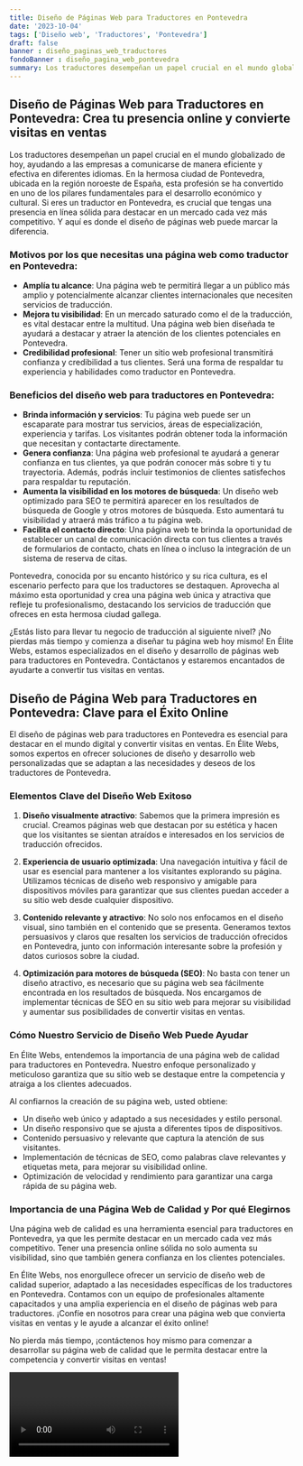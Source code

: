 ```yaml
---
title: Diseño de Páginas Web para Traductores en Pontevedra
date: '2023-10-04'
tags: ['Diseño web', 'Traductores', 'Pontevedra']
draft: false
banner : diseño_paginas_web_traductores
fondoBanner : diseño_pagina_web_pontevedra
summary: Los traductores desempeñan un papel crucial en el mundo globalizado de hoy, ayudando a las empresas a comunicarse de manera eficiente y efectiva en diferentes idiomas. En la hermosa ciudad de Pontevedra, ubicada en la región noroeste de España, esta profesión se ha convertido en uno de los pilares fundamentales para el desarrollo económico y cultural. Si eres un traductor en Pontevedra, es crucial que tengas una presencia en línea sólida para destacar en un mercado cada vez más competitivo. Y aquí es donde el diseño de páginas web puede marcar la diferencia.
---
```


## Diseño de Páginas Web para Traductores en Pontevedra: Crea tu presencia online y convierte visitas en ventas

Los traductores desempeñan un papel crucial en el mundo globalizado de hoy, ayudando a las empresas a comunicarse de manera eficiente y efectiva en diferentes idiomas. En la hermosa ciudad de Pontevedra, ubicada en la región noroeste de España, esta profesión se ha convertido en uno de los pilares fundamentales para el desarrollo económico y cultural. Si eres un traductor en Pontevedra, es crucial que tengas una presencia en línea sólida para destacar en un mercado cada vez más competitivo. Y aquí es donde el diseño de páginas web puede marcar la diferencia.

### Motivos por los que necesitas una página web como traductor en Pontevedra:

- **Amplía tu alcance**: Una página web te permitirá llegar a un público más amplio y potencialmente alcanzar clientes internacionales que necesiten servicios de traducción.
- **Mejora tu visibilidad**: En un mercado saturado como el de la traducción, es vital destacar entre la multitud. Una página web bien diseñada te ayudará a destacar y atraer la atención de los clientes potenciales en Pontevedra.
- **Credibilidad profesional**: Tener un sitio web profesional transmitirá confianza y credibilidad a tus clientes. Será una forma de respaldar tu experiencia y habilidades como traductor en Pontevedra.

### Beneficios del diseño web para traductores en Pontevedra:

- **Brinda información y servicios**: Tu página web puede ser un escaparate para mostrar tus servicios, áreas de especialización, experiencia y tarifas. Los visitantes podrán obtener toda la información que necesitan y contactarte directamente.
- **Genera confianza**: Una página web profesional te ayudará a generar confianza en tus clientes, ya que podrán conocer más sobre ti y tu trayectoria. Además, podrás incluir testimonios de clientes satisfechos para respaldar tu reputación.
- **Aumenta la visibilidad en los motores de búsqueda**: Un diseño web optimizado para SEO te permitirá aparecer en los resultados de búsqueda de Google y otros motores de búsqueda. Esto aumentará tu visibilidad y atraerá más tráfico a tu página web.
- **Facilita el contacto directo**: Una página web te brinda la oportunidad de establecer un canal de comunicación directa con tus clientes a través de formularios de contacto, chats en línea o incluso la integración de un sistema de reserva de citas.

Pontevedra, conocida por su encanto histórico y su rica cultura, es el escenario perfecto para que los traductores se destaquen. Aprovecha al máximo esta oportunidad y crea una página web única y atractiva que refleje tu profesionalismo, destacando los servicios de traducción que ofreces en esta hermosa ciudad gallega.

¿Estás listo para llevar tu negocio de traducción al siguiente nivel? ¡No pierdas más tiempo y comienza a diseñar tu página web hoy mismo! En Élite Webs, estamos especializados en el diseño y desarrollo de páginas web para traductores en Pontevedra. Contáctanos y estaremos encantados de ayudarte a convertir tus visitas en ventas.

<GifSeo />

<Cta />

## Diseño de Página Web para Traductores en Pontevedra: Clave para el Éxito Online

El diseño de páginas web para traductores en Pontevedra es esencial para destacar en el mundo digital y convertir visitas en ventas. En Élite Webs, somos expertos en ofrecer soluciones de diseño y desarrollo web personalizadas que se adaptan a las necesidades y deseos de los traductores de Pontevedra.

### Elementos Clave del Diseño Web Exitoso

1. **Diseño visualmente atractivo**: Sabemos que la primera impresión es crucial. Creamos páginas web que destacan por su estética y hacen que los visitantes se sientan atraídos e interesados en los servicios de traducción ofrecidos.

2. **Experiencia de usuario optimizada**: Una navegación intuitiva y fácil de usar es esencial para mantener a los visitantes explorando su página. Utilizamos técnicas de diseño web responsivo y amigable para dispositivos móviles para garantizar que sus clientes puedan acceder a su sitio web desde cualquier dispositivo.

3. **Contenido relevante y atractivo**: No solo nos enfocamos en el diseño visual, sino también en el contenido que se presenta. Generamos textos persuasivos y claros que resalten los servicios de traducción ofrecidos en Pontevedra, junto con información interesante sobre la profesión y datos curiosos sobre la ciudad.

4. **Optimización para motores de búsqueda (SEO)**: No basta con tener un diseño atractivo, es necesario que su página web sea fácilmente encontrada en los resultados de búsqueda. Nos encargamos de implementar técnicas de SEO en su sitio web para mejorar su visibilidad y aumentar sus posibilidades de convertir visitas en ventas.

### Cómo Nuestro Servicio de Diseño Web Puede Ayudar

En Élite Webs, entendemos la importancia de una página web de calidad para traductores en Pontevedra. Nuestro enfoque personalizado y meticuloso garantiza que su sitio web se destaque entre la competencia y atraiga a los clientes adecuados. 

Al confiarnos la creación de su página web, usted obtiene:

- Un diseño web único y adaptado a sus necesidades y estilo personal.
- Un diseño responsivo que se ajusta a diferentes tipos de dispositivos.
- Contenido persuasivo y relevante que captura la atención de sus visitantes.
- Implementación de técnicas de SEO, como palabras clave relevantes y etiquetas meta, para mejorar su visibilidad online.
- Optimización de velocidad y rendimiento para garantizar una carga rápida de su página web.

### Importancia de una Página Web de Calidad y Por qué Elegirnos

Una página web de calidad es una herramienta esencial para traductores en Pontevedra, ya que les permite destacar en un mercado cada vez más competitivo. Tener una presencia online sólida no solo aumenta su visibilidad, sino que también genera confianza en los clientes potenciales.

En Élite Webs, nos enorgullece ofrecer un servicio de diseño web de calidad superior, adaptado a las necesidades específicas de los traductores en Pontevedra. Contamos con un equipo de profesionales altamente capacitados y una amplia experiencia en el diseño de páginas web para traductores. ¡Confíe en nosotros para crear una página web que convierta visitas en ventas y le ayude a alcanzar el éxito online!

No pierda más tiempo, ¡contáctenos hoy mismo para comenzar a desarrollar su página web de calidad que le permita destacar entre la competencia y convertir visitas en ventas!

<Video />

<CtaBot job='Traductores' city='Pontevedra'/>

<Gmaps query='Pontevedra+españa+maps' />